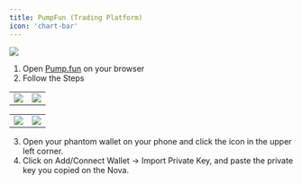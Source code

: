 ```yaml
---
title: PumpFun (Trading Platform)
icon: 'chart-bar'
---
```


![](https://2619786285-files.gitbook.io/~/files/v0/b/gitbook-x-prod.appspot.com/o/spaces%2FM0pXZISmirZR5oaAIkSt%2Fuploads%2FF2ePP2ZWnfDwNQ2saSmD%2F15.png?alt=media&token=52fdafc2-b3ed-4fce-b455-ec3402c4ad05)


1. Open [Pump.fun](https://pump.fun/board) on your browser
2. Follow the Steps

|  |  |
| --- | --- |
| ![](https://2619786285-files.gitbook.io/~/files/v0/b/gitbook-x-prod.appspot.com/o/spaces%2FM0pXZISmirZR5oaAIkSt%2Fuploads%2F9bCBUDYruhwrNtKGdRSU%2FScreenshot_6.png?alt=media&token=3db0345e-5716-4871-ae4e-61689128f791) | ![](https://2619786285-files.gitbook.io/~/files/v0/b/gitbook-x-prod.appspot.com/o/spaces%2FM0pXZISmirZR5oaAIkSt%2Fuploads%2FgjCFeq257jXfXANek4HR%2FScreenshot_7.png?alt=media&token=37f3a156-bfec-4642-a262-78affb534d38) |

|  |  |
| --- | --- |
| ![](https://2619786285-files.gitbook.io/~/files/v0/b/gitbook-x-prod.appspot.com/o/spaces%2FM0pXZISmirZR5oaAIkSt%2Fuploads%2FDapD1EjDCqUegR58Eu6y%2FScreenshot_8.png?alt=media&token=1a590c17-b260-433d-afd5-a8220b075863) | ![](https://2619786285-files.gitbook.io/~/files/v0/b/gitbook-x-prod.appspot.com/o/spaces%2FM0pXZISmirZR5oaAIkSt%2Fuploads%2FwmXEDROw2MG6FfSEcLTd%2FScreenshot_9.png?alt=media&token=272832f8-d273-488c-88f1-c07f9915e219) |

3. Open your phantom wallet on your phone and click the icon in the upper left corner.
4. Click on Add/Connect Wallet -> Import Private Key, and paste the private key you copied on the Nova.

<div><figure><img src="https://2619786285-files.gitbook.io/~/files/v0/b/gitbook-x-prod.appspot.com/o/spaces%2FM0pXZISmirZR5oaAIkSt%2Fuploads%2FxntSgoVmFsZVcWmvbKEH%2Fimage.png?alt=media&#x26;token=04d73407-3e85-4b8c-ad3c-fce1431b4588" alt=""><figcaption></figcaption></figure> <figure><img src="https://2619786285-files.gitbook.io/~/files/v0/b/gitbook-x-prod.appspot.com/o/spaces%2FM0pXZISmirZR5oaAIkSt%2Fuploads%2Fyv8PtOJrVoKsrfBc1YCl%2Fimage%20(1).png?alt=media&#x26;token=5a2b8072-18fb-4e08-beb7-08bcba9b311f" alt=""><figcaption></figcaption></figure></div>